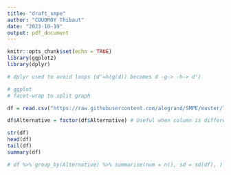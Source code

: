 ```yaml
---
title: "draft_smpe"
author: "COUDROY Thibaut"
date: "2023-10-19"
output: pdf_document
---
```


```r
knitr::opts_chunk$set(echo = TRUE)
library(ggplot2)
library(dplyr)
```

```r
# dplyr used to avoid loops (d'=h(g(d)) becomes d -g-> -h-> d')

# ggplot
# facet-wrap to split graph
```

```r

df = read.csv("https://raw.githubusercontent.com/alegrand/SMPE/master/lectures/data/set1_flat.csv",header=T)

df$Alternative = factor(df$Alternative) # Useful when column is different types

str(df)
head(df)
tail(df)
summary(df)

# df %>% group_by(Alternative) %>% summarise(num = n(), sd = sd(df), )

```